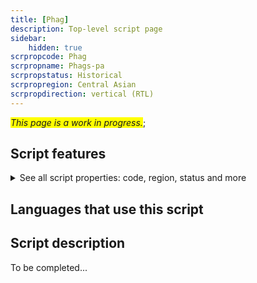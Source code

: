 ```yaml
---
title: [Phag]
description: Top-level script page
sidebar:
    hidden: true
scrpropcode: Phag
scrpropname: Phags-pa
scrpropstatus: Historical
scrpropregion: Central Asian
scrpropdirection: vertical (RTL)
---
```


<span style='background-color:yellow'>_This page is a work in progress._</span>;


## Script features

<details>
<summary> See all script properties: code, region, status and more</summary>
<ScriptInfo />
</details>

## Languages that use this script

<WsList script='Phag' wsMax='5' />

## Script description

To be completed...

